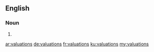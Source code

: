 ==English==

===Noun===
{{head|en|plural}}

# {{plural of|valuation|lang=en}}

[[ar:valuations]]
[[de:valuations]]
[[fr:valuations]]
[[ku:valuations]]
[[my:valuations]]